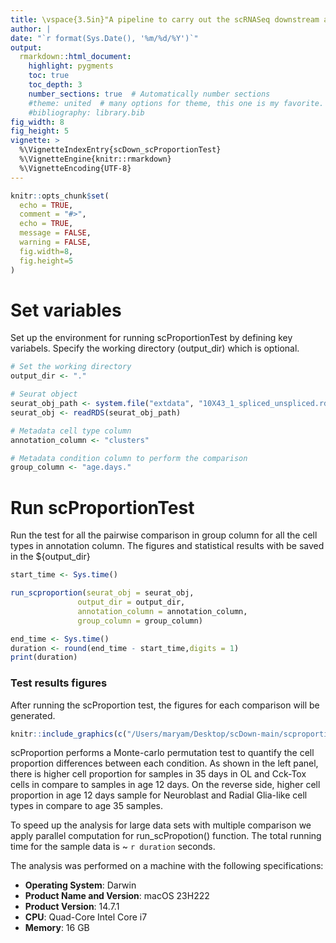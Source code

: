 ```yaml
---
title: \vspace{3.5in}"A pipeline to carry out the scRNASeq downstream analysis"
author: |
date: "`r format(Sys.Date(), '%m/%d/%Y')`"
output: 
  rmarkdown::html_document:
    highlight: pygments
    toc: true
    toc_depth: 3
    number_sections: true  # Automatically number sections
    #theme: united  # many options for theme, this one is my favorite.
    #bibliography: library.bib
fig_width: 8 
fig_height: 5 
vignette: >
  %\VignetteIndexEntry{scDown_scProportionTest}
  %\VignetteEngine{knitr::rmarkdown}
  %\VignetteEncoding{UTF-8}
---
```


```r
knitr::opts_chunk$set(
  echo = TRUE,
  comment = "#>",
  echo = TRUE,
  message = FALSE,
  warning = FALSE,
  fig.width=8, 
  fig.height=5
)
```

# Set variables
Set up the environment for running scProportionTest by defining key variabels. Specify the working directory (output_dir) which is optional. 

```r
# Set the working directory
output_dir <- "."

# Seurat object
seurat_obj_path <- system.file("extdata", "10X43_1_spliced_unspliced.rds", package="scDown")
seurat_obj <- readRDS(seurat_obj_path)

# Metadata cell type column
annotation_column <- "clusters"

# Metadata condition column to perform the comparison
group_column <- "age.days."
```
# Run scProportionTest
Run the test for all the pairwise comparison in group column for all the cell types in annotation column. The figures and statistical results with be saved in the ${output_dir} 
```r
start_time <- Sys.time()
```

```r
run_scproportion(seurat_obj = seurat_obj,
               output_dir = output_dir,
               annotation_column = annotation_column,
               group_column = group_column)
```

```r
end_time <- Sys.time()
duration <- round(end_time - start_time,digits = 1)
print(duration)
```

### Test results figures 
After running the scProportion test, the figures for each comparison will be generated.


```r
knitr::include_graphics(c("/Users/maryam/Desktop/scDown-main/scproportion/images/scProportiontest_12vs35.png","/Users/maryam/Desktop/scDown-main/scproportion/images/scProportiontest_35vs12.png"))

```

scProportion performs a Monte-carlo permutation test to quantify the cell proportion differences between each condition. As shown in the left panel, there is higher cell proportion for samples in 35 days in OL and Cck-Tox cells in compare to samples in age 12 days. On the reverse side, higher cell proportion in age 12 days sample for Neuroblast and Radial Glia-like  cell types in compare to age 35 samples.

To speed up the analysis for large data sets with multiple comparison we apply parallel computation for run_scPropotion() function. The total running time for the sample data is ~ `r duration` seconds. 


The analysis was performed on a machine with the following specifications:

- **Operating System**: Darwin
- **Product Name and Version**: macOS 23H222
- **Product Version**: 14.7.1
- **CPU**: Quad-Core Intel Core i7
- **Memory**: 16 GB
